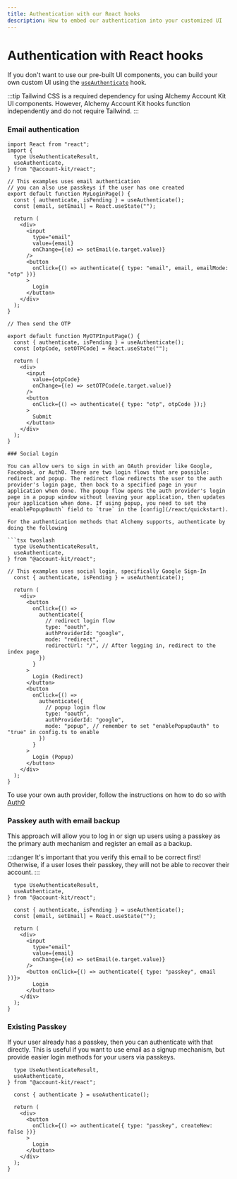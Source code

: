 ```yaml
---
title: Authentication with our React hooks
description: How to embed our authentication into your customized UI
---
```


# Authentication with React hooks

If you don't want to use our pre-built UI components, you can build your own custom UI using the [`useAuthenticate`](/reference/account-kit/react/hooks/useAuthenticate) hook.

:::tip
Tailwind CSS is a required dependency for using Alchemy Account Kit UI components. However, Alchemy Account Kit hooks function independently and do not require Tailwind.
:::

### Email authentication

```tsx twoslash
import React from "react";
import {
  type UseAuthenticateResult,
  useAuthenticate,
} from "@account-kit/react";

// This examples uses email authentication
// you can also use passkeys if the user has one created
export default function MyLoginPage() {
  const { authenticate, isPending } = useAuthenticate();
  const [email, setEmail] = React.useState("");

  return (
    <div>
      <input
        type="email"
        value={email}
        onChange={(e) => setEmail(e.target.value)}
      />
      <button
        onClick={() => authenticate({ type: "email", email, emailMode: "otp" })}
      >
        Login
      </button>
    </div>
  );
}

// Then send the OTP

export default function MyOTPInputPage() {
  const { authenticate, isPending } = useAuthenticate();
  const [otpCode, setOTPCode] = React.useState("");

  return (
    <div>
      <input
        value={otpCode}
        onChange={(e) => setOTPCode(e.target.value)}
      />
      <button
        onClick={() => authenticate({ type: "otp", otpCode });}
      >
        Submit
      </button>
    </div>
  );
}

### Social Login

You can allow uers to sign in with an OAuth provider like Google, Facebook, or Auth0. There are two login flows that are possible: redirect and popup. The redirect flow redirects the user to the auth provider's login page, then back to a specified page in your application when done. The popup flow opens the auth provider's login page in a popup window without leaving your application, then updates your application when done. If using popup, you need to set the `enablePopupOauth` field to `true` in the [config](/react/quickstart).

For the authentication methods that Alchemy supports, authenticate by doing the following

```tsx twoslash
  type UseAuthenticateResult,
  useAuthenticate,
} from "@account-kit/react";

// This examples uses social login, specifically Google Sign-In
  const { authenticate, isPending } = useAuthenticate();

  return (
    <div>
      <button
        onClick={() =>
          authenticate({
            // redirect login flow
            type: "oauth",
            authProviderId: "google",
            mode: "redirect",
            redirectUrl: "/", // After logging in, redirect to the index page
          })
        }
      >
        Login (Redirect)
      </button>
      <button
        onClick={() =>
          authenticate({
            // popup login flow
            type: "oauth",
            authProviderId: "google",
            mode: "popup", // remember to set "enablePopupOauth" to "true" in config.ts to enable
          })
        }
      >
        Login (Popup)
      </button>
    </div>
  );
}
```

To use your own auth provider, follow the instructions on how to do so with [Auth0](https://accountkit.alchemy.com/signer/authentication/auth0)

### Passkey auth with email backup

This approach will allow you to log in or sign up users using a passkey as the primary auth mechanism and register an email as a backup.

:::danger
It's important that you verify this email to be correct first! Otherwise, if a user loses their passkey, they will not be able to recover their account.
:::

```tsx twoslash
  type UseAuthenticateResult,
  useAuthenticate,
} from "@account-kit/react";

  const { authenticate, isPending } = useAuthenticate();
  const [email, setEmail] = React.useState("");

  return (
    <div>
      <input
        type="email"
        value={email}
        onChange={(e) => setEmail(e.target.value)}
      />
      <button onClick={() => authenticate({ type: "passkey", email })}>
        Login
      </button>
    </div>
  );
}
```

### Existing Passkey

If your user already has a passkey, then you can authenticate with that directly. This is useful if you want to use email as a signup mechanism, but provide easier login methods for your users via passkeys.

```tsx twoslash
  type UseAuthenticateResult,
  useAuthenticate,
} from "@account-kit/react";

  const { authenticate } = useAuthenticate();

  return (
    <div>
      <button
        onClick={() => authenticate({ type: "passkey", createNew: false })}
      >
        Login
      </button>
    </div>
  );
}
```

